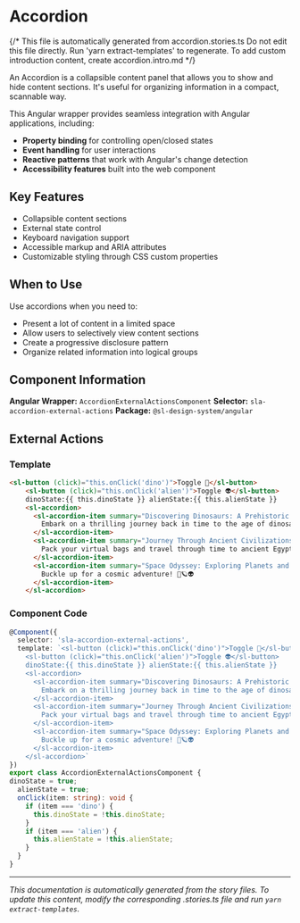 
<Meta title="Accordion" />

# Accordion

{/*
This file is automatically generated from accordion.stories.ts
Do not edit this file directly. Run 'yarn extract-templates' to regenerate.
To add custom introduction content, create accordion.intro.md */}

An Accordion is a collapsible content panel that allows you to show and hide content sections. It's useful for organizing information in a compact, scannable way.

This Angular wrapper provides seamless integration with Angular applications, including:

- **Property binding** for controlling open/closed states
- **Event handling** for user interactions  
- **Reactive patterns** that work with Angular's change detection
- **Accessibility features** built into the web component

## Key Features

- Collapsible content sections
- External state control
- Keyboard navigation support
- Accessible markup and ARIA attributes
- Customizable styling through CSS custom properties

## When to Use

Use accordions when you need to:
- Present a lot of content in a limited space
- Allow users to selectively view content sections
- Create a progressive disclosure pattern
- Organize related information into logical groups

## Component Information

**Angular Wrapper:** `AccordionExternalActionsComponent`
**Selector:** `sla-accordion-external-actions`
**Package:** `@sl-design-system/angular`

## External Actions

### Template

```html
<sl-button (click)="this.onClick('dino')">Toggle 🦖</sl-button>
    <sl-button (click)="this.onClick('alien')">Toggle 👽</sl-button>
    dinoState:{{ this.dinoState }} alienState:{{ this.alienState }}
    <sl-accordion>
      <sl-accordion-item summary="Discovering Dinosaurs: A Prehistoric Adventure" [open]="dinoState">
        Embark on a thrilling journey back in time to the age of dinosaurs! 🌎🦕🌿🦖
      </sl-accordion-item>
      <sl-accordion-item summary="Journey Through Ancient Civilizations">
        Pack your virtual bags and travel through time to ancient Egypt, Greece, Rome, and beyond 🌍🏛️🔍🏺
      </sl-accordion-item>
      <sl-accordion-item summary="Space Odyssey: Exploring Planets and Stars" [open]="alienState">
        Buckle up for a cosmic adventure! 🚀🪐👽
      </sl-accordion-item>
    </sl-accordion>
```

### Component Code

```typescript
@Component({
  selector: 'sla-accordion-external-actions',
  template: `<sl-button (click)="this.onClick('dino')">Toggle 🦖</sl-button>
    <sl-button (click)="this.onClick('alien')">Toggle 👽</sl-button>
    dinoState:{{ this.dinoState }} alienState:{{ this.alienState }}
    <sl-accordion>
      <sl-accordion-item summary="Discovering Dinosaurs: A Prehistoric Adventure" [open]="dinoState">
        Embark on a thrilling journey back in time to the age of dinosaurs! 🌎🦕🌿🦖
      </sl-accordion-item>
      <sl-accordion-item summary="Journey Through Ancient Civilizations">
        Pack your virtual bags and travel through time to ancient Egypt, Greece, Rome, and beyond 🌍🏛️🔍🏺
      </sl-accordion-item>
      <sl-accordion-item summary="Space Odyssey: Exploring Planets and Stars" [open]="alienState">
        Buckle up for a cosmic adventure! 🚀🪐👽
      </sl-accordion-item>
    </sl-accordion>`
})
export class AccordionExternalActionsComponent {
dinoState = true;
  alienState = true;
  onClick(item: string): void {
    if (item === 'dino') {
      this.dinoState = !this.dinoState;
    }
    if (item === 'alien') {
      this.alienState = !this.alienState;
    }
  }
}
```

---

*This documentation is automatically generated from the story files. To update this content, modify the corresponding .stories.ts file and run `yarn extract-templates`.*

